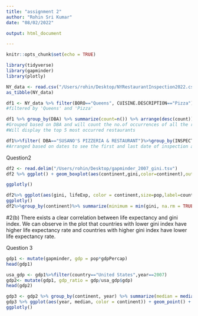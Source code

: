```yaml
---
title: "assignment 2"
author: "Rohin Sri Kumar"
date: "08/02/2022"

output: html_document

---
```


```r
knitr::opts_chunk$set(echo = TRUE)
```

```r
library(tidyverse)
library(gapminder)
library(plotly)
```


```r
NY_data <- read.csv("/Users/rohin/Desktop/NYRestaurantInspection2022.csv")
as_tibble(NY_data)
```

```r
df1 <- NY_data %>% filter(BORO=="Queens", CUISINE.DESCRIPTION=="Pizza")
#filtered by 'Queens' and 'Pizza'
```


```r
df1 %>% group_by(DBA) %>% summarize(count=n()) %>% arrange(desc(count)) %>% slice(1:5)
#Grouped based on DBA and will count the no.of occurrences of all the restaurants. 
#Will display the top 5 most occurred restaurants
```


```r
df1%>%filter( DBA=="SUSANO'S PIZZERIA & RESTAURANT")%>%group_by(INSPECTION.DATE)%>% select(c(INSPECTION.DATE))%>%print(n=Inf)
#Arranged based on dates to see the first and last date of inspection after filtering based on SUsano's Pizzerian and Restauarant
```

Question2
```r
df2 <- read.delim("/Users/rohin/Desktop/gapminder_2007_gini.tsv")
df2 %>% ggplot() + geom_boxplot(aes(continent,gini,color=continent),outlier.colour="red", outlier.shape=16,outlier.size=3, notch=FALSE)+ggtitle("Gini Index in all continents")

ggplotly()
```

```r
df2%>% ggplot(aes(gini, lifeExp, color = continent,size=pop,label=country)) + geom_point() +ggtitle("life expectancy V gini index")+ facet_wrap(~continent)
ggplotly()
df2%>%group_by(continent)%>% summarize(minimum = min(gini, na.rm = TRUE), maximum = max(gini, na.rm = TRUE), mean = mean(gini, na.rm = TRUE))

```
#2(b) There exists a clear correlation between life expectancy and gini index. We can observe in the plot that countries with lower gini index have higher life expectancy rate and countries with higher gini index have lower life expectancy rate.


Question 3
```r
gdp1 <- mutate(gapminder, gdp = pop*gdpPercap)
head(gdp1)
```
```r
usa_gdp <- gdp1%>%filter(country=="United States",year==2007)
gdp2<- mutate(gdp1, gdp_ratio = gdp/usa_gdp$gdp)
head(gdp2)
```

```r
gdp3 <- gdp2 %>% group_by(continent, year) %>% summarize(median = median(gdp_ratio))
gdp3 %>% ggplot(aes(year, median, color = continent)) + geom_point() + geom_line()+ggtitle("Median V GDP Ratio")
ggplotly()
```

